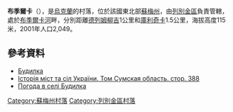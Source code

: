 {{coord|50|29|40|N|34|25|57|E|scale:100000_region:UA|display=title}}

'''布季爾卡'''（{{lang-uk|Будилка}}），是[[烏克蘭|烏克蘭]]的村落，位於該國東北部[[蘇梅州|蘇梅州]]，由[[列別金區|列別金區]]負責管轄，處於[[布季爾卡河|布季爾卡河]]畔，分別距離[[德列姆柳吉|德列姆柳吉]]1公里和[[庫利奇卡|庫利奇卡]]1.5公里，海拔高度115米，2001年人口2,049。

==參考資料==
* [http://w1.c1.rada.gov.ua/pls/z7502/A005?rdat1=27.12.2011&rf7571=29284 Будилка]{{dead link|date=2017年12月 |bot=InternetArchiveBot |fix-attempted=yes }}
* [https://web.archive.org/web/20170307050221/http://www.igsu.org.ua/Sumskaja.obl/Lebedinskij.rajon/Budilka.html Історія міст та сіл України. Том Сумская область. стор. 388] {{ref-ru}}
* [http://weather.in.ua/ua/symskaja/2187 Погода в селі Будилка] {{Wayback|url=http://weather.in.ua/ua/symskaja/2187 |date=20160305114926 }}

{{DEFAULTSORT:Будилка}}
[[Category:蘇梅州村落|Category:蘇梅州村落]]
[[Category:列別金區村落|Category:列別金區村落]]


{{Sumy-geo-stub}}